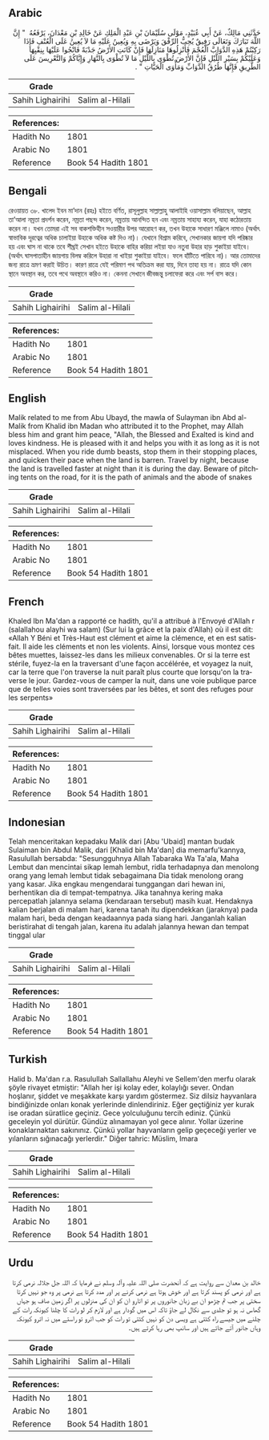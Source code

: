 ## Arabic


<div dir="rtl" lang="ar" style={{fontSize:'larger',backgroundColor:'#f8f9fa',padding:20}}>
حَدَّثَنِي مَالِكٌ، عَنْ أَبِي عُبَيْدٍ، مَوْلَى سُلَيْمَانَ بْنِ عَبْدِ الْمَلِكِ عَنْ خَالِدِ بْنِ مَعْدَانَ، يَرْفَعُهُ ‏ "‏ إِنَّ اللَّهَ تَبَارَكَ وَتَعَالَى رَفِيقٌ يُحِبُّ الرِّفْقَ وَيَرْضَى بِهِ وَيُعِينُ عَلَيْهِ مَا لاَ يُعِينُ عَلَى الْعُنْفِ فَإِذَا رَكِبْتُمْ هَذِهِ الدَّوَابَّ الْعُجْمَ فَأَنْزِلُوهَا مَنَازِلَهَا فَإِنْ كَانَتِ الأَرْضُ جَدْبَةً فَانْجُوا عَلَيْهَا بِنِقْيِهَا وَعَلَيْكُمْ بِسَيْرِ اللَّيْلِ فَإِنَّ الأَرْضَ تُطْوَى بِاللَّيْلِ مَا لاَ تُطْوَى بِالنَّهَارِ وَإِيَّاكُمْ وَالتَّعْرِيسَ عَلَى الطَّرِيقِ فَإِنَّهَا طُرُقُ الدَّوَابِّ وَمَأْوَى الْحَيَّاتِ ‏"‏ ‏.‏
</div>
<div style={{backgroundColor:'#f8f9fa',padding:20, marginBottom: 10}}><table> <thead> <tr> <th>Grade</th> <th></th> </tr> </thead> <tbody> <tr><td>Sahih Lighairihi</td><td>Salim al-Hilali</td></tr></tbody></table><table> <thead> <tr> <th>References:</th> <th></th> </tr> </thead> <tbody><tr><td>Hadith No</td><td>1801</td></tr><tr><td>Arabic No</td><td>1801</td></tr><tr><td>Reference</td><td>Book 54 Hadith 1801</td></tr></tbody></table></div>

## Bengali


<div dir="ltr" lang="bn" style={{fontSize:'larger',backgroundColor:'#f8f9fa',padding:20}}>
রেওয়ায়ত ৩৮. খালেদ ইবন মা’দান (রহঃ) হইতে বর্ণিত, রাসূলুল্লাহ সাল্লাল্লাহু আলাইহি ওয়াসাল্লাম বলিয়াছেন, আল্লাহ তা’আলা নম্রতা প্রদর্শন করেন, নম্রতা পছন্দ করেন, নম্রতায় আনন্দিত হন এবং নম্রতায় সাহায্য করেন, যাহা কঠোরতায় করেন না। যখন তোমরা এই সব বাকশক্তিহীন সওয়ারীর উপর আরোহণ কর, তখন উহাকে সাধারণ মঞ্জিলে নামাও (অর্থাৎ স্বাভাবিক দূরত্বের অধিক চালাইয়া উহাকে অধিক কষ্ট দিও না)। যেখানে বিশ্রাম করিবে, সেখানকার জায়গা যদি পরিষ্কার হয় এবং ঘাস না থাকে তবে শীঘ্রই সেখান হইতে উহাকে বাহির করিয়া লইয়া যাও নতুবা উহার হাড় শুকাইয়া যাইবে। (অর্থাৎ ঘাসপাতাহীন জায়গায় বিলম্ব করিলে উহারা না খাইয়া শুকাইয়া যাইবে। ফলে হাঁটিতে পারিবে না)। আর তোমাদের জন্য রাত্রে ভ্রমণ করাই উচিত। কারণ রাত্রে যেই পরিমাণ পথ অতিক্রম করা যায়, দিনে তাহা হয় না। রাত্রে যদি কোন স্থানে অবস্থান কর, তবে পথে অবস্থানে করিও না। কেননা সেখানে জীবজন্তু চলাফেরা করে এবং সর্প বাস করে।
</div>
<div style={{backgroundColor:'#f8f9fa',padding:20, marginBottom: 10}}><table> <thead> <tr> <th>Grade</th> <th></th> </tr> </thead> <tbody> <tr><td>Sahih Lighairihi</td><td>Salim al-Hilali</td></tr></tbody></table><table> <thead> <tr> <th>References:</th> <th></th> </tr> </thead> <tbody><tr><td>Hadith No</td><td>1801</td></tr><tr><td>Arabic No</td><td>1801</td></tr><tr><td>Reference</td><td>Book 54 Hadith 1801</td></tr></tbody></table></div>

## English


<div dir="ltr" lang="en" style={{fontSize:'larger',backgroundColor:'#f8f9fa',padding:20}}>
Malik related to me from Abu Ubayd, the mawla of Sulayman ibn Abd al-Malik from Khalid ibn Madan who attributed it to the Prophet, may Allah bless him and grant him peace, "Allah, the Blessed and Exalted is kind and loves kindness. He is pleased with it and helps you with it as long as it is not misplaced. When you ride dumb beasts, stop them in their stopping places, and quicken their pace when the land is barren. Travel by night, because the land is travelled faster at night than it is during the day. Beware of pitching tents on the road, for it is the path of animals and the abode of snakes
</div>
<div style={{backgroundColor:'#f8f9fa',padding:20, marginBottom: 10}}><table> <thead> <tr> <th>Grade</th> <th></th> </tr> </thead> <tbody> <tr><td>Sahih Lighairihi</td><td>Salim al-Hilali</td></tr></tbody></table><table> <thead> <tr> <th>References:</th> <th></th> </tr> </thead> <tbody><tr><td>Hadith No</td><td>1801</td></tr><tr><td>Arabic No</td><td>1801</td></tr><tr><td>Reference</td><td>Book 54 Hadith 1801</td></tr></tbody></table></div>

## French


<div dir="ltr" lang="fr" style={{fontSize:'larger',backgroundColor:'#f8f9fa',padding:20}}>
Khaled Ibn Ma'dan a rapporté ce hadith, qu'il a attribué à l'Envoyé d'Allah r (salallahou alayhi wa salam) (Sur lui la grâce et la paix d'Allah) où il est dit: «Allah Y Béni et Très-Haut est clément et aime la clémence, et en est satisfait. Il aide les cléments et non les violents. Ainsi, lorsque vous montez ces bêtes muettes, laissez-les dans les milieux convenables. Or si la terre est stérile, fuyez-la en la traversant d'une façon accélérée, et voyagez la nuit, car la terre que l'on traverse la nuit paraît plus courte que lorsqu'on la traverse le jour. Gardez-vous de camper la nuit, dans une voie publique parce que de telles voies sont traversées par les bêtes, et sont des refuges pour les serpents»
</div>
<div style={{backgroundColor:'#f8f9fa',padding:20, marginBottom: 10}}><table> <thead> <tr> <th>Grade</th> <th></th> </tr> </thead> <tbody> <tr><td>Sahih Lighairihi</td><td>Salim al-Hilali</td></tr></tbody></table><table> <thead> <tr> <th>References:</th> <th></th> </tr> </thead> <tbody><tr><td>Hadith No</td><td>1801</td></tr><tr><td>Arabic No</td><td>1801</td></tr><tr><td>Reference</td><td>Book 54 Hadith 1801</td></tr></tbody></table></div>

## Indonesian


<div dir="ltr" lang="id" style={{fontSize:'larger',backgroundColor:'#f8f9fa',padding:20}}>
Telah menceritakan kepadaku Malik dari [Abu 'Ubaid] mantan budak Sulaiman bin Abdul Malik, dari [Khalid bin Ma'dan] dia memarfu'kannya, Rasulullah bersabda: "Sesungguhnya Allah Tabaraka Wa Ta'ala, Maha Lembut dan mencintai sikap lemah lembut, ridla terhadapnya dan menolong orang yang lemah lembut tidak sebagaimana Dia tidak menolong orang yang kasar. Jika engkau mengendarai tunggangan dari hewan ini, berhentikan dia di tempat-tempatnya. Jika tanahnya kering maka percepatlah jalannya selama (kendaraan tersebut) masih kuat. Hendaknya kalian berjalan di malam hari, karena tanah itu dipendekkan (jaraknya) pada malam hari, beda dengan keadaannya pada siang hari. Janganlah kalian beristirahat di tengah jalan, karena itu adalah jalannya hewan dan tempat tinggal ular
</div>
<div style={{backgroundColor:'#f8f9fa',padding:20, marginBottom: 10}}><table> <thead> <tr> <th>Grade</th> <th></th> </tr> </thead> <tbody> <tr><td>Sahih Lighairihi</td><td>Salim al-Hilali</td></tr></tbody></table><table> <thead> <tr> <th>References:</th> <th></th> </tr> </thead> <tbody><tr><td>Hadith No</td><td>1801</td></tr><tr><td>Arabic No</td><td>1801</td></tr><tr><td>Reference</td><td>Book 54 Hadith 1801</td></tr></tbody></table></div>

## Turkish


<div dir="ltr" lang="tr" style={{fontSize:'larger',backgroundColor:'#f8f9fa',padding:20}}>
Halid b. Ma'dan r.a. Rasulullah Sallallahu Aleyhi ve Sellem'den merfu olarak şöyle rivayet etmiştir: "Allah her işi kolay eder, kolaylığı sever. Ondan hoşlanır, şiddet ve meşakkate karşı yardım göstermez. Siz dilsiz hayvanlara bindiğinizde onları konak yerlerinde dinlendiriniz. Eğer geçtiğiniz yer kurak ise oradan süratlice geçiniz. Gece yolculuğunu tercih ediniz. Çünkü geceleyin yol dürütür. Gündüz alınamayan yol gece alınır. Yollar üzerine konaklarnaktan sakınınız. Çünkü yollar hayvanların gelip geçeceği yerler ve yılanların sığınacağı yerlerdir." Diğer tahric: Müslim, Imara
</div>
<div style={{backgroundColor:'#f8f9fa',padding:20, marginBottom: 10}}><table> <thead> <tr> <th>Grade</th> <th></th> </tr> </thead> <tbody> <tr><td>Sahih Lighairihi</td><td>Salim al-Hilali</td></tr></tbody></table><table> <thead> <tr> <th>References:</th> <th></th> </tr> </thead> <tbody><tr><td>Hadith No</td><td>1801</td></tr><tr><td>Arabic No</td><td>1801</td></tr><tr><td>Reference</td><td>Book 54 Hadith 1801</td></tr></tbody></table></div>

## Urdu


<div dir="rtl" lang="ur" style={{fontSize:'larger',backgroundColor:'#f8f9fa',padding:20}}>
خالد بن معدان سے روایت ہے کہ آنحضرت صلی اللہ علیہ وآلہ وسلم نے فرمایا کہ اللہ جل جلالہ نرمی کرتا ہے اور نرمی کو پسند کرتا ہے اور خوش ہوتا ہے نرمی کرنے پر اور مدد کرتا ہے نرمی پر وہ جو نہیں کرتا سختی پر جب تم چڑھو ان بے زبان جانوروں پر تو اتارو ان کو ان کی منزلوں پر اگر زمین صاف ہو جہاں گھاس نہ ہو تو جلدی سے نکال لے جاؤ تاکہ اس میں گودار ہے اور لازم کر لو رات کا چلنا کیونکہ رات کے چلنے میں جیسے راہ کٹتی ہے ویسی دن کو نہیں کٹتی تو رات کو جب اترو تو راستے میں نہ اترو کیونکہ وہاں جانور آتے جاتے ہیں اور سانپ بھی رہا کرتے ہیں۔
</div>
<div style={{backgroundColor:'#f8f9fa',padding:20, marginBottom: 10}}><table> <thead> <tr> <th>Grade</th> <th></th> </tr> </thead> <tbody> <tr><td>Sahih Lighairihi</td><td>Salim al-Hilali</td></tr></tbody></table><table> <thead> <tr> <th>References:</th> <th></th> </tr> </thead> <tbody><tr><td>Hadith No</td><td>1801</td></tr><tr><td>Arabic No</td><td>1801</td></tr><tr><td>Reference</td><td>Book 54 Hadith 1801</td></tr></tbody></table></div>